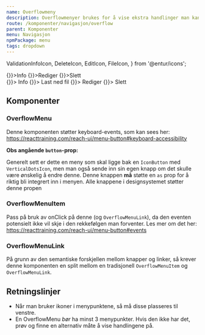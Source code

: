 ```yaml
---
name: Overflowmeny
description: Overflowmenyer brukes for å vise ekstra handlinger man kan ta relativt til f.eks. en tabellrad.
route: /komponenter/navigasjon/overflow
parent: Komponenter
menu: Navigasjon
npmPackage: menu
tags: dropdown
---
```


  ValidationInfoIcon,
  DeleteIcon,
  EditIcon,
  FileIcon,
} from '@entur/icons';

<PageHeader />

<Playground>
  <div>
    <OverflowMenu>
      <OverflowMenuItem onSelect={() => {}}>Info</OverflowMenuItem>
      <OverflowMenuItem onSelect={() => {}}>Rediger</OverflowMenuItem>
      <OverflowMenuItem onSelect={() => {}}>Slett</OverflowMenuItem>
    </OverflowMenu>
    <br />
    <OverflowMenu>
      <OverflowMenuItem onSelect={() => {}}>
        <ValidationInfoIcon inline />
        Info
      </OverflowMenuItem>
      <OverflowMenuItem onSelect={() => {}}>
        <FileIcon inline /> Last ned fil
      </OverflowMenuItem>
      <OverflowMenuItem onSelect={() => {}}>
        <EditIcon inline /> Rediger
      </OverflowMenuItem>
      <OverflowMenuItem onSelect={() => {}}>
        <DeleteIcon inline /> Slett
      </OverflowMenuItem>
    </OverflowMenu>
  </div>
</Playground>

## Komponenter

### OverflowMenu

<ImportStatement imports="OverflowMenu" />
<Props of={OverflowMenu} />

Denne komponenten støtter keyboard-events, som kan sees her: https://reacttraining.com/reach-ui/menu-button#keyboard-accessibility

**Obs angående `button`-prop:**

Generelt sett er dette en meny som skal ligge bak en `IconButton` med `VerticalDotsIcon`,
men man også sende inn sin egen knapp om det skulle være ønskelig å endre denne.
Denne knappen **må** støtte en `as` prop for å riktig bli integrert inn i menyen.
Alle knappene i designsystemet støtter denne propen

### OverflowMenuItem

<ImportStatement imports="OverflowMenuItem" />
<Props of={OverflowMenuItem} />

Pass på bruk av onClick på denne (og `OverflowMenuLink`), da den eventen potensielt ikke vil skje i den rekkefølgen man forventer.
Les mer om det her: https://reacttraining.com/reach-ui/menu-button#events

### OverflowMenuLink

<ImportStatement imports="OverflowMenuLink" />
<Props of={OverflowMenuLink} />

På grunn av den semantiske forskjellen mellom knapper og linker,
så krever denne komponenten en split mellom en tradisjonell `OverflowMenuItem` og `OverflowMenuLink`.

## Retningslinjer

- Når man bruker ikoner i menypunktene, så må disse plasseres til venstre.
- En OverflowMenu _bør_ ha minst 3 menypunkter. Hvis den ikke har det, prøv og finne en alternativ måte å vise handlingene på.
